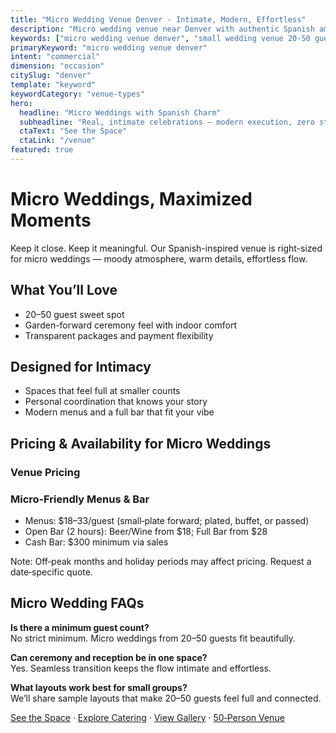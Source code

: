 ```yaml
---
title: "Micro Wedding Venue Denver - Intimate, Modern, Effortless"
description: "Micro wedding venue near Denver with authentic Spanish ambiance. Intimate ceremonies for 20–50 guests with transparent pricing."
keywords: ["micro wedding venue denver", "small wedding venue 20-50 guests", "intimate wedding colorado", "micro wedding westminster"]
primaryKeyword: "micro wedding venue denver"
intent: "commercial"
dimension: "occasion"
citySlug: "denver"
template: "keyword"
keywordCategory: "venue-types"
hero:
  headline: "Micro Weddings with Spanish Charm"
  subheadline: "Real, intimate celebrations — modern execution, zero stress"
  ctaText: "See the Space"
  ctaLink: "/venue"
featured: true
---
```



# Micro Weddings, Maximized Moments

Keep it close. Keep it meaningful. Our Spanish-inspired venue is right-sized for micro weddings — moody atmosphere, warm details, effortless flow.

## What You’ll Love

- 20–50 guest sweet spot
- Garden-forward ceremony feel with indoor comfort
- Transparent packages and payment flexibility

## Designed for Intimacy

- Spaces that feel full at smaller counts
- Personal coordination that knows your story
- Modern menus and a full bar that fit your vibe

## Pricing & Availability for Micro Weddings

### Venue Pricing

<PricingAtAGlance eventLabel="Micro Wedding" showFourHour={true} showEightHour={true} />

### Micro‑Friendly Menus & Bar
- Menus: $18–33/guest (small‑plate forward; plated, buffet, or passed)
- Open Bar (2 hours): Beer/Wine from $18; Full Bar from $28
- Cash Bar: $300 minimum via sales

Note: Off‑peak months and holiday periods may affect pricing. Request a date‑specific quote.

## Micro Wedding FAQs

**Is there a minimum guest count?**  
No strict minimum. Micro weddings from 20–50 guests fit beautifully.

**Can ceremony and reception be in one space?**  
Yes. Seamless transition keeps the flow intimate and effortless.

**What layouts work best for small groups?**  
We’ll share sample layouts that make 20–50 guests feel full and connected.

[See the Space](/venue) · [Explore Catering](/catering) · [View Gallery](/gallery) · [50‑Person Venue](/venue/capacity/50-person-wedding-venue-denver)

